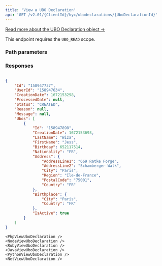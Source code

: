 ```yaml
---
title: 'View a UBO Declaration'  
api: 'GET /v2.01/{ClientId}/kyc/ubodeclarations/{UboDeclarationId}'  
---
```




[Read more about the UBO Declaration object →](/api-reference/ubo-declarations/ubo-declaration-object)

This endpoint requires the `UBO_READ` scope.

### Path parameters  

<UboDeclarationId />  

### Responses  

<AccordionGroup><Accordion title="200" defaultOpen>  

<IdResponse />  

<UserId2Response />  

<CreationDateResponse />  

<ProcessedDate1Response />  

<Status11Response />  

<ReasonResponse />  

<MessageResponse />  

<UbosResponse /></Accordion></AccordionGroup>  

<ResponseExample>  

```json 200  

{
    "Id": "158947737",
    "UserId": "158947634",
    "CreationDate": 1672153298,
    "ProcessedDate": null,
    "Status": "CREATED",
    "Reason": null,
    "Message": null,
    "Ubos": [
        {
            "Id": "158947898",
            "CreationDate": 1672153693,
            "LastName": "Wiza",
            "FirstName": "Jess",
            "Birthday": 652117514,
            "Nationality": "FR",
            "Address": {
                "AddressLine1": "669 Ratke Forge",
                "AddressLine2": "Schamberger Walk",
                "City": "Paris",
                "Region": "Ile-de-France",
                "PostalCode": "75001",
                "Country": "FR"
            },
            "Birthplace": {
                "City": "Paris",
                "Country": "FR"
            },
            "IsActive": true
        }
    ]
}  
 ```  

</ResponseExample>  

<RequestExample>  
  
    <PhpViewUboDeclaration />
    <NodeViewUboDeclaration />
    <RubyViewUboDeclaration />
    <JavaViewUboDeclaration />
    <PythonViewUboDeclaration />
    <NetViewUboDeclaration />
  
</RequestExample>